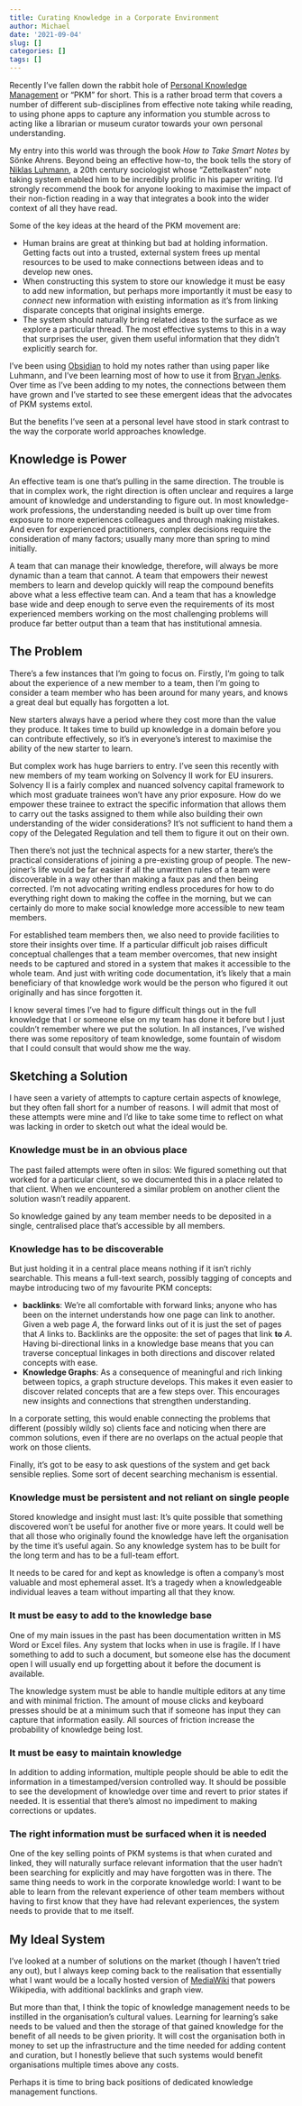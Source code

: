 ```yaml
---
title: Curating Knowledge in a Corporate Environment
author: Michael
date: '2021-09-04'
slug: []
categories: []
tags: []
---
```


Recently I've fallen down the rabbit hole of [Personal Knowledge Management](https://en.wikipedia.org/wiki/Personal_knowledge_management) or "PKM" for short. 
This is a rather broad term that covers a number of different sub-disciplines from effective note taking while reading, to using phone apps to capture any information you stumble across to acting like a librarian or museum curator towards your own personal understanding.

My entry into this world was through the book *How to Take Smart Notes* by Sönke Ahrens.
Beyond being an effective how-to, the book tells the story of [Niklas Luhmann](https://en.wikipedia.org/wiki/Niklas_Luhmann), a 20th century sociologist whose "Zettelkasten" note taking system enabled him to be incredibly prolific in his paper writing.
I'd strongly recommend the book for anyone looking to maximise the impact of their non-fiction reading in a way that integrates a book into the wider context of all they have read.

Some of the key ideas at the heard of the PKM movement are:

- Human brains are great at thinking but bad at holding information. Getting facts out into a trusted, external system frees up mental resources to be used to make connections between ideas and to develop new ones.
- When constructing this system to store our knowledge it must be easy to add new information, but perhaps more importantly it must be easy to *connect* new information with existing information as it's from linking disparate concepts that original insights emerge.
- The system should naturally bring related ideas to the surface as we explore a particular thread. The most effective systems to this in a way that surprises the user, given them useful information that they didn't explicitly search for.

I've been using [Obsidian](https://obsidian.md/) to hold my notes rather than using paper like Luhmann, and I've been learning most of how to use it from [Bryan Jenks](https://www.youtube.com/channel/UCfhSB16X9MXhzSFe_H7XbHg).
Over time as I've been adding to my notes, the connections between them have grown and I've started to see these emergent ideas that the advocates of PKM systems extol.

But the benefits I've seen at a personal level have stood in stark contrast to the way the corporate world approaches knowledge.

## Knowledge is Power

An effective team is one that's pulling in the same direction.
The trouble is that in complex work, the right direction is often unclear and requires a large amount of knowledge and understanding to figure out.
In most knowledge-work professions, the understanding needed is built up over time from exposure to more experiences colleagues and through making mistakes.
And even for experienced practitioners, complex decisions require the consideration of many factors; usually many more than spring to mind initially. 

A team that can manage their knowledge, therefore, will always be more dynamic than a team that cannot. A team that empowers their newest members to learn and develop quickly will reap the compound benefits above what a less effective team can. And a team that has a knowledge base wide and deep enough to serve even the requirements of its most experienced members working on the most challenging problems will produce far better output than a team that has institutional amnesia.

## The Problem

There's a few instances that I'm going to focus on. Firstly, I'm going to talk about the experience of a new member to a team, then I'm going to consider a team member who has been around for many years, and knows a great deal but equally has forgotten a lot.

New starters always have a period where they cost more than the value they produce.
It takes time to build up knowledge in a domain before you can contribute effectively, so it's in everyone's interest to maximise the ability of the new starter to learn.

But complex work has huge barriers to entry. 
I've seen this recently with new members of my team working on Solvency II work for EU insurers.
Solvency II is a fairly complex and nuanced solvency capital framework to which most graduate trainees won't have any prior exposure.
How do we empower these trainee to extract the specific information that allows them to carry out the tasks assigned to them while also building their own understanding of the wider considerations? It's not sufficient to hand them a copy of the Delegated Regulation and tell them to figure it out on their own.

Then there's not just the technical aspects for a new starter, there's the practical considerations of joining a pre-existing group of people. The new-joiner's life would be far easier if all the unwritten rules of a team were discoverable in a way other than making a faux pas and then being corrected. 
I'm not advocating writing endless procedures for how to do everything right down to making the coffee in the morning, but we can certainly do more to make social knowledge more accessible to new team members.

For established team members then, we also need to provide facilities to store their insights over time. 
If a particular difficult job raises difficult conceptual challenges that a team member overcomes, that new insight needs to be captured and stored in a system that makes it accessible to the whole team. 
And just with writing code documentation, it's likely that a main beneficiary of that knowledge work would be the person who figured it out originally and has since forgotten it. 

I know several times I've had to figure difficult things out in the full knowledge that I or someone else on my team has done it before but I just couldn't remember where we put the solution.
In all instances, I've wished there was some repository of team knowledge, some fountain of wisdom that I could consult that would show me the way.

## Sketching a Solution

I have seen a variety of attempts to capture certain aspects of knowlege, but they often fall short for a number of reasons.
I will admit that most of these attempts were mine and I'd like to take some time to reflect on what was lacking in order to sketch out what the ideal would be.

### Knowledge must be in an obvious place

The past failed attempts were often in silos: We figured something out that worked for a particular client, so we documented this in a place related to that client. 
When we encountered a similar problem on another client the solution wasn't readily apparent.

So knowledge gained by any team member needs to be deposited in a single, centralised place that's accessible by all members.

### Knowledge has to be discoverable

But just holding it in a central place means nothing if it isn't richly searchable.
This means a full-text search, possibly tagging of concepts and maybe introducing two of my favourite PKM concepts:

- **backlinks**: We're all comfortable with forward links; anyone who has been on the internet understands how one page can link to another. Given a web page *A*, the forward links out of it is just the set of pages that *A* links to. Backlinks are the opposite: the set of pages that link **to** *A*. Having bi-directional links in a knowledge base means that you can traverse conceptual linkages in both directions and discover related concepts with ease.
- **Knowledge Graphs**: As a consequence of meaningful and rich linking between topics, a graph structure develops. This makes it even easier to discover related concepts that are a few steps over. This encourages new insights and connections that strengthen understanding.

In a corporate setting, this would enable connecting the problems that different (possibly wildly so) clients face and noticing when there are common solutions, even if there are no overlaps on the actual people that work on those clients.

Finally, it's got to be easy to ask questions of the system and get back sensible replies. Some sort of decent searching mechanism is essential.

### Knowledge must be persistent and not reliant on single people 

Stored knowledge and insight must last: It's quite possible that something discovered won't be useful for another five or more years. 
It could well be that all those who originally found the knowledge have left the organisation by the time it's useful again.
So any knowledge system has to be built for the long term and has to be a full-team effort. 

It needs to be cared for and kept as knowledge is often a company's most valuable and most ephemeral asset.
It's a tragedy when a knowledgeable individual leaves a team without imparting all that they know.

### It must be easy to add to the knowledge base

One of my main issues in the past has been documentation written in MS Word or Excel files. 
Any system that locks when in use is fragile. 
If I have something to add to such a document, but someone else has the document open I will usually end up forgetting about it before the document is available.

The knowledge system must be able to handle multiple editors at any time and with minimal friction. 
The amount of mouse clicks and keyboard presses should be at a minimum such that if someone has input they can capture that information easily.
All sources of friction increase the probability of knowledge being lost.

### It must be easy to maintain knowledge

In addition to adding information, multiple people should be able to edit the information in a timestamped/version controlled way.
It should be possible to see the development of knowledge over time and revert to prior states if needed.
It is essential that there's almost no impediment to making corrections or updates. 


### The right information must be surfaced when it is needed

One of the key selling points of PKM systems is that when curated and linked, they will naturally surface relevant information that the user hadn't been searching for explicitly and may have forgotten was in there.
The same thing needs to work in the corporate knowledge world:
I want to be able to learn from the relevant experience of other team members without having to first know that they have had relevant experiences, the system needs to provide that to me itself. 


## My Ideal System

I've looked at a number of solutions on the market (though I haven't tried any out), but I always keep coming back to the realisation that essentially what I want would be a locally hosted version of [MediaWiki](https://www.mediawiki.org/wiki/MediaWiki) that powers Wikipedia, with additional backlinks and graph view. 

But more than that, I think the topic of knowledge management needs to be instilled in the organisation's cultural values. 
Learning for learning's sake needs to be valued and then the storage of that gained knowledge for the benefit of all needs to be given priority.
It will cost the organisation both in money to set up the infrastructure and the time needed for adding content and curation, but I honestly believe that such systems would benefit organisations multiple times above any costs.

Perhaps it is time to bring back positions of dedicated knowledge management functions.